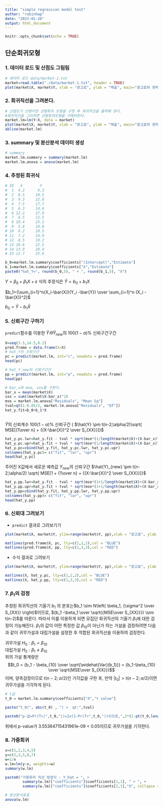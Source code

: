 ```yaml
---
title: "simple regression model test"
author: "robinhwp"
date: "2023-01-28"
output: html_document
---
```


```r
knitr::opts_chunk$set(echo = TRUE)
```

## 단순회귀모형

### 1. 데이터 로드 및 산점도 그림림

```r
# 데이터 로드 data/market-1.txt
market=read.table("./data/market-1.txt", header = TRUE)
plot(market$X, market$Y, xlab = "광고료", ylab = "매출", main="광고료와 판매액의 산점도도", pch=10)
```

### 2. 회귀직선을 그려본다.

```r
# 산점도가 선형이면 선형회귀 모형을 구한 후 회귀직선을 출력해 본다.
#회귀직선을 그리려면 선형회귀모형을 구해야한다.
market.lm=lm(Y~X, data = market)
plot(market$X, market$Y, xlab = "광고료", ylab = "매출", main="광고료와 판매액의 산점도도", pch=10)
abline(market.lm)
```

### 3. summary 및 분산분석 데이터 생성

```r
# summary
market.lm.summary = summary(market.lm)
market.lm.anova = anova(market.lm)

```

### 4. 추정된 회귀식
```r
# ID   X        Y   
#  1  4.2      9.3
#  2  8.5     18.5
#  3  9.3     22.8
#  4  7.5     17.7
#  5  6.3     14.6
#  6 12.2     27.9
#  7  6.5     12.5
#  8 10.4     25.2
#  9  5.8     10.8
# 10  9.2     20.5
# 11  7.2     14.9
# 12  8.5     19.2
# 13 10.6     22.5
# 14 13.9     28.4
# 15 12.7     25.6

b_0=market.lm.summary$coefficients["(Intercept)","Estimate"]
b_1=market.lm.summary$coefficients["X","Estimate"]
paste0("hat_Y=", round(b_0,5), " + ", round(b_1,5), "X")
```
${Y}=\beta_0 + \beta_1 X + \varepsilon$ 식의 추정식은 $\hat{Y}=b_0 + b_1 X$ 

$b_1={\sum_{i=1}^n(X_i-\bar{X})(Y_i -\bar{Y}) \over \sum_{i=1}^n (X_i - \bar{X})^2}$ 

$b_0=  \bar{Y} -  b_1 \bar{X}$ 


### 5. 신뢰구간 구하기

`predict`함수를 이용한 $\hat{Y}와 \hat{Y}_{new}$의 $100(1-\alpha)$% 신뢰구간구간
```r
X=seq(3.5,14.5,0.2)
pred.frame = data.frame(X=X)
# hat_Y의 신뢰구간
pc = predict(market.lm, int="c", newdata = pred.frame)
head(pc)

# hat_Y_new의 신뢰구간간
pp = predict(market.lm, int="p", newdata = pred.frame)
head(pp)
```


```r
# bar_x와 mse, sxx를 구한다.
bar_x = mean(market$X)
sxx = sum((market$X-bar_x)^2)
mse = market.lm.anova["Residuals", "Mean Sq"]
tval=qt(1-0.05/2, market.lm.anova["Residuals", "Df"])
hat_y.fit=b_0+b_1*X



```

$\hat{Y}$의 신뢰계수 $100(1-\alpha)$% 신뢰구간 ( $\hat{Y} \pm t(n-2;\alpha/2)\sqrt{ MSE[{1\over n} + {(X-\bar{X})^2 \over S_{XX}}]}$ 
```r

hat_y.pc.lwr=hat_y.fit - tval * sqrt(mse*(1/length(market$X)+(X-bar_x)^2/sxx))
hat_y.pc.upr=hat_y.fit + tval * sqrt(mse*(1/length(market$X)+(X-bar_x)^2/sxx))
hat_y.pc=cbind(hat_y.fit, hat_y.pc.lwr, hat_y.pc.upr)
colnames(hat_y.pc)= c("fit", "lwr", "upr")
head(hat_y.pc)
```


주어진 X값에서 새로운 예측값 $Y_{new}$의 신뢰구간 
$\hat{Y}_{new} \pm t(n-2;\alpha/2) \sqrt{ MSE[1 + {1\over n} + {(X-\bar{X})^2 \over S_{XX}}]}$ 
```r
hat_y.pp.lwr=hat_y.fit - tval * sqrt(mse*(1+1/length(market$X)+(X-bar_x)^2/sxx))
hat_y.pp.upr=hat_y.fit + tval * sqrt(mse*(1+1/length(market$X)+(X-bar_x)^2/sxx))
hat_y.pp=cbind(hat_y.fit, hat_y.pp.lwr, hat_y.pp.upr)
colnames(hat_y.pp)= c("fit", "lwr", "upr")
head(hat_y.pp)
```
### 6. 신뢰대 그려보기

- `predict` 결과로 그려보기기
```r
plot(market$X, market$Y, ylim=range(market$Y, pp),xlab = "광고료", ylab = "매출", main="광고료와 판매액의 산점도도", pch=10)

matlines(pred.frame$X, pc, lty=c(1,2,2),col = "BLUE")
matlines(pred.frame$X, pp, lty=c(1,3,3),col = "RED")
```

- 수식 결과로 그려보기
```r
plot(market$X, market$Y, ylim=range(market$Y, pp),xlab = "광고료", ylab = "매출", main="광고료와 판매액의 산점도도", pch=10)

matlines(X, hat_y.pc, lty=c(1,2,2),col = "BLUE")
matlines(X, hat_y.pp, lty=c(1,3,3),col = "RED")
```


### 7. $\beta_1$의 검정

추정된 회귀직선의 기울기 $b_1$ 의 분포는$b_1 \sim N\left( \beta_1, {\sigma^2 \over S_{XX}} \right)$이므로,
${b_1 -\beta_1 \over \sqrt{{MSE\over S_{XX}}}} \sim t(n-2)$를 따른다. 따라서 이를 이용하게 되면 모집단 회귀직선의 기울기 $\beta_1$에 대한 검정이 가능해진다. $\beta_1$의 값이 어떤 특정한 값 $\beta_{10}$이 아닌가 하는 가설을 검정하려면 다음과 같이 귀무가설과 대립가설을 설정한 후 적합된 회귀직선을 이용하여 검정한다.

귀무가설 $H_0: \beta_1 = \beta_{10}$\
대립가설 $H_0: \beta_1 \ne \beta_{10}$\
위의 가설 통계량은
$$t_0 = {b_1 - \beta_{10} \over \sqrt{\widehat{Var}(b_1)}} = {b_1-\beta_{10} \over \sqrt{MSE\over S_{XX}}}$$
이며, 양측검정이므로 $t(n-2;\alpha/2)$인 기각값을 구한 후, 만약 $|t_0| > t(n-2;\alpha/2)$이면 귀무가설을 기각하게 된다.

```r

# t값
t_0 = market.lm.summary$coefficients["X","t value"]

paste("t_0(", abs(t_0) , ") >  qt:",tval)

paste0("p-값=Pr(T>|",t_0,"|)=2x(1-Pr(T<",t_0,"))이므로,",2*(1-pt(t_0,length(market$X)-2)))
```
위에서 p-value가 3.55364715431961e-09 < 0.05이므로 귀무가설을 기각한다.

### 8. 가중회귀
```r
x=c(1,2,3,4,5)
y=c(2,3,5,8,7)
w=1/x
w.lm=lm(y~x, weights=w)
summary(w.lm)

paste0("가중회귀 직선 방정식 : Y_hat = ", +
        summary(w.lm)["coefficients"]$coefficients[1,1], " + ", +
        summary(w.lm)["coefficients"]$coefficients[2,1],"X", collapse = "\n")

# 분산분석표표
anova(w.lm)

```



<!-- ### 1.7 분석사례 -->
<!-- ```{r} -->
<!-- super=read.table("./data/supermarket.txt", header = T) -->
<!-- plot(super$price, super$time, pch=19) -->

<!-- super.lm = lm(price ~ time, data = super) -->
<!-- summary(super.lm) -->

<!-- paste0("time_hat=", summary(super.lm)["coefficients"]$coefficients[1,1], " + ", + -->
<!--          summary(super.lm)["coefficients"]$coefficients[2,1],"X") -->

<!-- anova(super.lm) -->

<!-- cbind(super, super.lm$residuals, super.lm$fitted.values) -->
<!-- plot(super$price, super.lm$residuals, pch=19) -->
<!-- abline(h=0, lty=2) -->

<!-- ``` -->

<!-- ```{r} -->

<!-- p.x<-data.frame(price= seq(1,45,5)) -->
<!-- pc=predict(super.lm, int="c", newdata = p.x) -->
<!-- pred.x=p.x$price -->
<!-- plot(super$price, super$time, ylim=range(super$time , pc)) -->
<!-- matlines(pred.x, pc, lty=c(1,2,2), col="BLUE") -->
<!-- ``` -->

